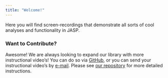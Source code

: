 ```yaml
---
title: "Welcome!"
---
```


Here you will find screen-recordings that demonstrate all sorts of cool analyses and functionality in JASP.

### Want to Contribute?{.unnumbered .no-toc}

Awesome! We are always looking to expand our library with more instructional video's! You can do so via [GitHub](https://github.com/jasp-stats/jasp-video-library), or you can send your instructional video's by [e-mail](mailto:j.b.vandoorn@uva.nl). Please see [our repository](https://github.com/jasp-stats/jasp-video-library) for more detailed instructions.
